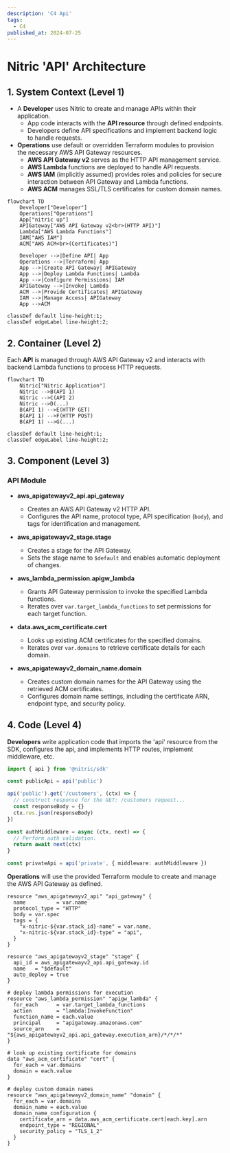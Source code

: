```yaml
---
description: 'C4 Api'
tags:
  - C4
published_at: 2024-07-25
---
```


# Nitric 'API' Architecture

## 1. System Context (Level 1)

- A **Developer** uses Nitric to create and manage APIs within their application.
  - App code interacts with the **API resource** through defined endpoints.
  - Developers define API specifications and implement backend logic to handle requests.
- **Operations** use default or overridden Terraform modules to provision the necessary AWS API Gateway resources.
  - **AWS API Gateway v2** serves as the HTTP API management service.
  - **AWS Lambda** functions are deployed to handle API requests.
  - **AWS IAM** (implicitly assumed) provides roles and policies for secure interaction between API Gateway and Lambda functions.
  - **AWS ACM** manages SSL/TLS certificates for custom domain names.

```mermaid
flowchart TD
    Developer["Developer"]
    Operations["Operations"]
    App["nitric up"]
    APIGateway["AWS API Gateway v2<br>(HTTP API)"]
    Lambda["AWS Lambda Functions"]
    IAM["AWS IAM"]
    ACM["AWS ACM<br>(Certificates)"]

    Developer -->|Define API| App
    Operations -->|Terraform| App
    App -->|Create API Gateway| APIGateway
    App -->|Deploy Lambda Functions| Lambda
    App -->|Configure Permissions| IAM
    APIGateway -->|Invoke| Lambda
    ACM -->|Provide Certificates| APIGateway
    IAM -->|Manage Access| APIGateway
    App -->ACM

classDef default line-height:1;
classDef edgeLabel line-height:2;
```

## 2. Container (Level 2)

Each **API** is managed through AWS API Gateway v2 and interacts with backend Lambda functions to process HTTP requests.

```mermaid
flowchart TD
    Nitric["Nitric Application"]
    Nitric -->B(API 1)
    Nitric -->C(API 2)
    Nitric -->D(...)
    B(API 1) -->E(HTTP GET)
    B(API 1) -->F(HTTP POST)
    B(API 1) -->G(...)

classDef default line-height:1;
classDef edgeLabel line-height:2;
```

## 3. Component (Level 3)

### API Module

- **aws_apigatewayv2_api.api_gateway**
  - Creates an AWS API Gateway v2 HTTP API.
  - Configures the API name, protocol type, API specification (`body`), and tags for identification and management.
- **aws_apigatewayv2_stage.stage**
  - Creates a stage for the API Gateway.
  - Sets the stage name to `$default` and enables automatic deployment of changes.
- **aws_lambda_permission.apigw_lambda**
  - Grants API Gateway permission to invoke the specified Lambda functions.
  - Iterates over `var.target_lambda_functions` to set permissions for each target function.
- **data.aws_acm_certificate.cert**
  - Looks up existing ACM certificates for the specified domains.
  - Iterates over `var.domains` to retrieve certificate details for each domain.
- **aws_apigatewayv2_domain_name.domain**

  - Creates custom domain names for the API Gateway using the retrieved ACM certificates.
  - Configures domain name settings, including the certificate ARN, endpoint type, and security policy.

## 4. Code (Level 4)

**Developers** write application code that imports the 'api' resource from the SDK, configures the api, and implements HTTP routes, implement middleware, etc.

```typescript
import { api } from '@nitric/sdk'

const publicApi = api('public')

api('public').get('/customers', (ctx) => {
  // construct response for the GET: /customers request...
  const responseBody = {}
  ctx.res.json(responseBody)
})

const authMiddleware = async (ctx, next) => {
  // Perform auth validation.
  return await next(ctx)
}

const privateApi = api('private', { middleware: authMiddleware })
```

**Operations** will use the provided Terraform module to create and manage the AWS API Gateway as defined.

```hcl
resource "aws_apigatewayv2_api" "api_gateway" {
  name          = var.name
  protocol_type = "HTTP"
  body = var.spec
  tags = {
    "x-nitric-${var.stack_id}-name" = var.name,
    "x-nitric-${var.stack_id}-type" = "api",
  }
}

resource "aws_apigatewayv2_stage" "stage" {
  api_id = aws_apigatewayv2_api.api_gateway.id
  name   = "$default"
  auto_deploy = true
}

# deploy lambda permissions for execution
resource "aws_lambda_permission" "apigw_lambda" {
  for_each      = var.target_lambda_functions
  action        = "lambda:InvokeFunction"
  function_name = each.value
  principal     = "apigateway.amazonaws.com"
  source_arn    = "${aws_apigatewayv2_api.api_gateway.execution_arn}/*/*/*"
}

# look up existing certificate for domains
data "aws_acm_certificate" "cert" {
  for_each = var.domains
  domain = each.value
}

# deploy custom domain names
resource "aws_apigatewayv2_domain_name" "domain" {
  for_each = var.domains
  domain_name = each.value
  domain_name_configuration {
    certificate_arn = data.aws_acm_certificate.cert[each.key].arn
    endpoint_type = "REGIONAL"
    security_policy = "TLS_1_2"
  }
}
```
